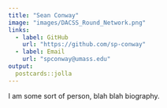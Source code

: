 ```yaml
---
title: "Sean Conway"
image: "images/DACSS_Round_Network.png"
links:
  - label: GitHub
    url: "https://github.com/sp-conway"
  - label: Email
    url: "spconway@umass.edu"
output:
  postcards::jolla
---
```

 
I am some sort of person, blah blah biography.
